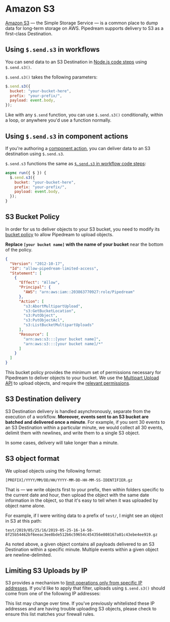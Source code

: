 
# Amazon S3

[Amazon S3](https://aws.amazon.com/s3/) — the Simple Storage Service — is a common place to dump data for long-term storage on AWS. Pipedream supports delivery to S3 as a first-class Destination.

## Using `$.send.s3` in workflows

You can send data to an S3 Destination in [Node.js code steps](/code/nodejs/) using `$.send.s3()`.

`$.send.s3()` takes the following parameters: 

```javascript
$.send.s3({
  bucket: "your-bucket-here",
  prefix: "your-prefix/",
  payload: event.body,
});
```

Like with any `$.send` function, you can use `$.send.s3()` conditionally, within a loop, or anywhere you'd use a function normally.

## Using `$.send.s3` in component actions

If you're authoring a [component action](/components#actions), you can deliver data to an S3 destination using `$.send.s3`.

`$.send.s3` functions the same as [`$.send.s3` in workflow code steps](#using-sends3-in-workflows):

```javascript
async run({ $ }) {
  $.send.s3({
    bucket: "your-bucket-here",
    prefix: "your-prefix/",
    payload: event.body,
  });
}
```

## S3 Bucket Policy

In order for us to deliver objects to your S3 bucket, you need to modify its [bucket policy](https://docs.aws.amazon.com/AmazonS3/latest/user-guide/add-bucket-policy.html) to allow Pipedream to upload objects.

**Replace `[your bucket name]` with the name of your bucket** near the bottom of the policy.

```json
{
  "Version": "2012-10-17",
  "Id": "allow-pipedream-limited-access",
  "Statement": [
    {
      "Effect": "Allow",
      "Principal": {
        "AWS": "arn:aws:iam::203863770927:role/Pipedream"
      },
      "Action": [
        "s3:AbortMultipartUpload",
        "s3:GetBucketLocation",
        "s3:PutObject",
        "s3:PutObjectAcl",
        "s3:ListBucketMultipartUploads"
      ],
      "Resource": [
        "arn:aws:s3:::[your bucket name]",
        "arn:aws:s3:::[your bucket name]/*"
      ]
    }
  ]
}
```

This bucket policy provides the minimum set of permissions necessary for Pipedream to deliver objects to your bucket. We use the [Multipart Upload API](https://docs.aws.amazon.com/AmazonS3/latest/dev/uploadobjusingmpu.html) to upload objects, and require the [relevant permissions](https://docs.aws.amazon.com/AmazonS3/latest/dev/mpuAndPermissions.html).

## S3 Destination delivery

S3 Destination delivery is handled asynchronously, separate from the execution of a workflow. **Moreover, events sent to an S3 bucket are batched and delivered once a minute**. For example, if you sent 30 events to an S3 Destination within a particular minute, we would collect all 30 events, delimit them with newlines, and write them to a single S3 object.

In some cases, delivery will take longer than a minute.

## S3 object format

We upload objects using the following format:

```
[PREFIX]/YYYY/MM/DD/HH/YYYY-MM-DD-HH-MM-SS-IDENTIFIER.gz
```

That is — we write objects first to your prefix, then within folders specific to the current date and hour, then upload the object with the same date information in the object, so that it's easy to tell when it was uploaded by object name alone.

For example, if I were writing data to a prefix of `test/`, I might see an object in S3 at this path:

```
test/2019/05/25/16/2019-05-25-16-14-58-8f25b54462bf6eeac3ee8bde512b6c59654c454356e808167a01c43ebe4ee919.gz
```

As noted above, a given object contains all payloads delivered to an S3 Destination within a specific minute. Multiple events within a given object are newline-delimited.

## Limiting S3 Uploads by IP

S3 provides a mechanism to [limit operations only from specific IP addresses](https://docs.aws.amazon.com/AmazonS3/latest/dev/example-bucket-policies.html#example-bucket-policies-use-case-3). If you'd like to apply that filter, uploads using `$.send.s3()` should come from one of the following IP addresses:

<PublicIPs />

This list may change over time. If you've previously whitelisted these IP addresses and are having trouble uploading S3 objects, please check to ensure this list matches your firewall rules.

